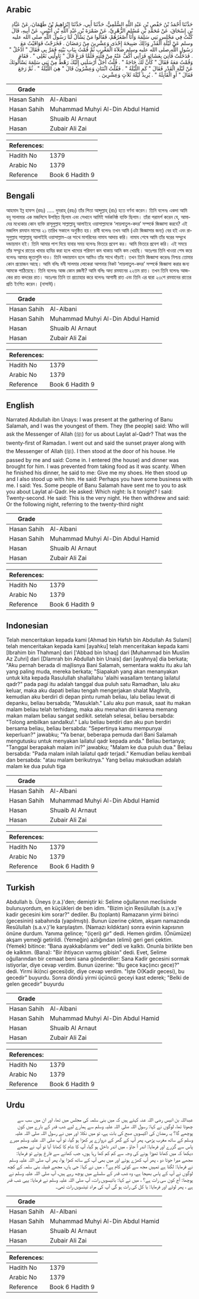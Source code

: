 ## Arabic


<div dir="rtl" lang="ar" style={{fontSize:'larger',backgroundColor:'#f8f9fa',padding:20}}>
حَدَّثَنَا أَحْمَدُ بْنُ حَفْصِ بْنِ عَبْدِ اللَّهِ السُّلَمِيُّ، حَدَّثَنَا أَبِي، حَدَّثَنَا إِبْرَاهِيمُ بْنُ طَهْمَانَ، عَنْ عَبَّادِ بْنِ إِسْحَاقَ، عَنْ مُحَمَّدِ بْنِ مُسْلِمٍ الزُّهْرِيِّ، عَنْ ضَمْرَةَ بْنِ عَبْدِ اللَّهِ بْنِ أُنَيْسٍ، عَنْ أَبِيهِ، قَالَ كُنْتُ فِي مَجْلِسِ بَنِي سَلِمَةَ وَأَنَا أَصْغَرُهُمْ، فَقَالُوا مَنْ يَسْأَلُ لَنَا رَسُولَ اللَّهِ صلى الله عليه وسلم عَنْ لَيْلَةِ الْقَدْرِ وَذَلِكَ صَبِيحَةَ إِحْدَى وَعِشْرِينَ مِنْ رَمَضَانَ ‏.‏ فَخَرَجْتُ فَوَافَيْتُ مَعَ رَسُولِ اللَّهِ صلى الله عليه وسلم صَلاَةَ الْمَغْرِبِ ثُمَّ قُمْتُ بِبَابِ بَيْتِهِ فَمَرَّ بِي فَقَالَ ‏"‏ ادْخُلْ ‏"‏ ‏.‏ فَدَخَلْتُ فَأُتِيَ بِعَشَائِهِ فَرَآنِي أَكُفُّ عَنْهُ مِنْ قِلَّتِهِ فَلَمَّا فَرَغَ قَالَ ‏"‏ نَاوِلْنِي نَعْلِي ‏"‏ ‏.‏ فَقَامَ وَقُمْتُ مَعَهُ فَقَالَ ‏"‏ كَأَنَّ لَكَ حَاجَةً ‏"‏ ‏.‏ قُلْتُ أَجَلْ أَرْسَلَنِي إِلَيْكَ رَهْطٌ مِنْ بَنِي سَلِمَةَ يَسْأَلُونَكَ عَنْ لَيْلَةِ الْقَدْرِ فَقَالَ ‏"‏ كَمِ اللَّيْلَةُ ‏"‏ ‏.‏ فَقُلْتُ اثْنَتَانِ وَعِشْرُونَ قَالَ ‏"‏ هِيَ اللَّيْلَةُ ‏"‏ ‏.‏ ثُمَّ رَجَعَ فَقَالَ ‏"‏ أَوِ الْقَابِلَةُ ‏"‏ ‏.‏ يُرِيدُ لَيْلَةَ ثَلاَثٍ وَعِشْرِينَ ‏.‏
</div>
<div style={{backgroundColor:'#f8f9fa',padding:20, marginBottom: 10}}><table> <thead> <tr> <th>Grade</th> <th></th> </tr> </thead> <tbody> <tr><td>Hasan Sahih</td><td>Al-Albani</td></tr><tr><td>Hasan Sahih</td><td>Muhammad Muhyi Al-Din Abdul Hamid</td></tr><tr><td>Hasan</td><td>Shuaib Al Arnaut</td></tr><tr><td>Hasan</td><td>Zubair Ali Zai</td></tr></tbody></table><table> <thead> <tr> <th>References:</th> <th></th> </tr> </thead> <tbody><tr><td>Hadith No</td><td>1379</td></tr><tr><td>Arabic No</td><td>1379</td></tr><tr><td>Reference</td><td>Book 6 Hadith 9</td></tr></tbody></table></div>

## Bengali


<div dir="ltr" lang="bn" style={{fontSize:'larger',backgroundColor:'#f8f9fa',padding:20}}>
আহমাদ ইব্ন হাফস (রহঃ) ..... দুমরাহ্ (রহঃ) তাঁর পিতা আব্দুল্লাহ্ (রাঃ) হতে বর্ণনা করেন। তিনি বলেনঃ একদা আমি বনূ সালামার এক মজলিসে উপস্থিত ছিলাম এবং সেখানে আমিই সর্বকনিষ্ঠ ব্যক্তি ছিলাম। তাঁরা পরামর্শ করেন যে, আমাদের মধ্যেকার কোন ব্যক্তি রাসূলুল্লাহ সাল্লাল্লাহু আলাইহে ওয়াসাল্লামকে ‘লায়লাতুল-কদর’ সম্পর্কে জিজ্ঞাসা করবে? এই মজলিস রমযান মাসের ২১ তারিখ সকালে অনুষ্ঠিত হয়। রাবী বলেনঃ তখন আমি (এটা জিজ্ঞাসার জন্য) বের হই এবং রাসূলুল্লাহ সাল্লাল্লাহু আলাইহি ওয়াসাল্লাম-এর সাথে মাগরিবের নামায আদায় করি। নামায শেষে আমি তাঁর ঘরের সম্মুখে দন্ডায়মান হই। তিনি আমার পাশ দিয়ে যাবার সময় বলেনঃ ভিতরে প্রবেশ কর। আমি ভিতরে প্রবেশ করি। এই সময়ে তাঁর সম্মুখে রাতের খাবার হাযির করা হলে খাদ্যের পরিমাণ কম থাকায় আমি কম খেয়ছি। অতঃপর তিনি খাওয়া শেষ করে বলেনঃ আমার জুতাগুলি দাও। তিনি দন্ডায়মান হলে আমিও তাঁর সাথে দাঁড়াই। তখন তিনি জিজ্ঞাসা করেনঃ নিশ্চয় তোমার কোন প্রয়োজন আছে। আমি বলিঃ বনী সালমার লোকেরা আপনার নিকট ‘লায়লাতুল-কদর’ সম্পর্কে জিজ্ঞাসা করার জন্য আমকে পাঠিয়েছে। তিনি বলেনঃ আজ কোন রজনী? আমি বলিঃ অদ্য রমযানের ২২তম রাত। তখন তিনি বলেনঃ আজকের রাত কদরের রাত। অতঃপর তিনি তা প্রত্যাহার করে বলেনঃ আগামী রাত এবং তিনি এর দ্বারা ২৩শে রমযানের রাতের প্রতি ইংগিত করেন। (নাসাঈ)।
</div>
<div style={{backgroundColor:'#f8f9fa',padding:20, marginBottom: 10}}><table> <thead> <tr> <th>Grade</th> <th></th> </tr> </thead> <tbody> <tr><td>Hasan Sahih</td><td>Al-Albani</td></tr><tr><td>Hasan Sahih</td><td>Muhammad Muhyi Al-Din Abdul Hamid</td></tr><tr><td>Hasan</td><td>Shuaib Al Arnaut</td></tr><tr><td>Hasan</td><td>Zubair Ali Zai</td></tr></tbody></table><table> <thead> <tr> <th>References:</th> <th></th> </tr> </thead> <tbody><tr><td>Hadith No</td><td>1379</td></tr><tr><td>Arabic No</td><td>1379</td></tr><tr><td>Reference</td><td>Book 6 Hadith 9</td></tr></tbody></table></div>

## English


<div dir="ltr" lang="en" style={{fontSize:'larger',backgroundColor:'#f8f9fa',padding:20}}>
Narrated Abdullah ibn Unays: I was present at the gathering of Banu Salamah, and I was the youngest of them. They (the people) said: Who will ask the Messenger of Allah (ﷺ) for us about Laylat al-Qadr? That was the twenty-first of Ramadan. I went out and said the sunset prayer along with the Messenger of Allah (ﷺ). I then stood at the door of his house. He passed by me and said: Come in. I entered (the house) and dinner was brought for him. I was prevented from taking food as it was scanty. When he finished his dinner, he said to me: Give me my shoes. He then stood up and I also stood up with him. He said: Perhaps you have some business with me. I said: Yes. Some people of Banu Salamah have sent me to you to ask you about Laylat al-Qadr. He asked: Which night: Is it tonight? I said: Twenty-second. He said: This is the very night. He then withdrew and said: Or the following night, referring to the twenty-third night
</div>
<div style={{backgroundColor:'#f8f9fa',padding:20, marginBottom: 10}}><table> <thead> <tr> <th>Grade</th> <th></th> </tr> </thead> <tbody> <tr><td>Hasan Sahih</td><td>Al-Albani</td></tr><tr><td>Hasan Sahih</td><td>Muhammad Muhyi Al-Din Abdul Hamid</td></tr><tr><td>Hasan</td><td>Shuaib Al Arnaut</td></tr><tr><td>Hasan</td><td>Zubair Ali Zai</td></tr></tbody></table><table> <thead> <tr> <th>References:</th> <th></th> </tr> </thead> <tbody><tr><td>Hadith No</td><td>1379</td></tr><tr><td>Arabic No</td><td>1379</td></tr><tr><td>Reference</td><td>Book 6 Hadith 9</td></tr></tbody></table></div>

## Indonesian


<div dir="ltr" lang="id" style={{fontSize:'larger',backgroundColor:'#f8f9fa',padding:20}}>
Telah menceritakan kepada kami [Ahmad bin Hafsh bin Abdullah As Sulami] telah menceritakan kepada kami [ayahku] telah menceritakan kepada kami [Ibrahim bin Thahman] dari ['Abbad bin Ishaq] dari [Muhammad bin Muslim Az Zuhri] dari [Dlamrah bin Abdullah bin Unais] dari [ayahnya] dia berkata; "Aku pernah berada di majlisnya Bani Salamah, sementara waktu itu aku lah yang paling muda, mereka berkata; "Siapakah yang akan menanyakan untuk kita kepada Rasulullah shallallahu 'alaihi wasallam tentang lailatul qadr?" pada pagi itu adalah tanggal dua puluh satu Ramadhan, lalu aku keluar, maka aku dapati beliau tengah mengerjakan shalat Maghrib, kemudian aku berdiri di depan pintu rumah beliau, lalu beliau lewat di depanku, beliau bersabda; "Masuklah." Lalu aku pun masuk, saat itu makan malam beliau telah terhidang, maka aku menahan diri karena memang makan malam beliau sangat sedikit. setelah selesai, beliau bersabda: "Tolong ambilkan sandalku!." Lalu beliau berdiri dan aku pun berdiri bersama beliau, beliau bersabda: "Sepertinya kamu mempunyai keperluan?" jawabku; "Ya benar, beberapa pemuda dari Bani Salamah mengutusku untuk menyakan lailatul qadr kepada anda." Beliau bertanya; "Tanggal berapakah malam ini?" jawabku; "Malam ke dua puluh dua." Beliau bersabda: "Pada malam inilah lailatul qadr terjadi." Kemudian beliau kembali dan bersabda: "atau malam berikutnya." Yang beliau maksudkan adalah malam ke dua puluh tiga
</div>
<div style={{backgroundColor:'#f8f9fa',padding:20, marginBottom: 10}}><table> <thead> <tr> <th>Grade</th> <th></th> </tr> </thead> <tbody> <tr><td>Hasan Sahih</td><td>Al-Albani</td></tr><tr><td>Hasan Sahih</td><td>Muhammad Muhyi Al-Din Abdul Hamid</td></tr><tr><td>Hasan</td><td>Shuaib Al Arnaut</td></tr><tr><td>Hasan</td><td>Zubair Ali Zai</td></tr></tbody></table><table> <thead> <tr> <th>References:</th> <th></th> </tr> </thead> <tbody><tr><td>Hadith No</td><td>1379</td></tr><tr><td>Arabic No</td><td>1379</td></tr><tr><td>Reference</td><td>Book 6 Hadith 9</td></tr></tbody></table></div>

## Turkish


<div dir="ltr" lang="tr" style={{fontSize:'larger',backgroundColor:'#f8f9fa',padding:20}}>
Abdullah b. Üneys (r.a.)'den; demiştir ki: Selime oğullarının meclisinde bulunuyordum, en küçükleri de ben idim. "Bizim için Resûlullah (s.a.v.)'e kadir gecesini kim sorar?" dediler. Bu (toplantı) Ramazanın yirmi birinci (gecesinin) sabahında (yapılmıştı). Bunun üzerine çıktım, akşam namazında Resûlullah (s.a.v.)'le karşılaştım. (Namazı kıldıktan) sonra evinin kapısının önüne durdum. Yanıma gelince; "(içeri) gir" dedi. Hemen girdim. (Önümüze) akşam yemeği getirildi. (Yemeğin) azlığından (elimi) geri geri çektim. (Yemek) bitince: “Bana ayakkabılarımı ver" dedi ve kalktı. Onunla birlikte ben de kalktım. (Bana): "Bir ihtiyacın varmış gibisin" dedi. Evet, Selime oğullarından bir cemaat beni sana gönderdiler: Sana Kadir gecesini sormak istiyorlar, diye cevap verdim. Bunun üzerine: "Bu gece kaç(ıncı gece)?" dedi. Yirmi iki(nci gecesi)dir, diye cevap verdim. "İşte O(Kadir gecesi), bu gecedir" buyurdu. Sonra döndü yirmi üçüncü geceyi kast ederek; "Belki de gelen gecedir" buyurdu
</div>
<div style={{backgroundColor:'#f8f9fa',padding:20, marginBottom: 10}}><table> <thead> <tr> <th>Grade</th> <th></th> </tr> </thead> <tbody> <tr><td>Hasan Sahih</td><td>Al-Albani</td></tr><tr><td>Hasan Sahih</td><td>Muhammad Muhyi Al-Din Abdul Hamid</td></tr><tr><td>Hasan</td><td>Shuaib Al Arnaut</td></tr><tr><td>Hasan</td><td>Zubair Ali Zai</td></tr></tbody></table><table> <thead> <tr> <th>References:</th> <th></th> </tr> </thead> <tbody><tr><td>Hadith No</td><td>1379</td></tr><tr><td>Arabic No</td><td>1379</td></tr><tr><td>Reference</td><td>Book 6 Hadith 9</td></tr></tbody></table></div>

## Urdu


<div dir="rtl" lang="ur" style={{fontSize:'larger',backgroundColor:'#f8f9fa',padding:20}}>
عبداللہ بن انیس رضی اللہ عنہ کہتے ہیں کہ میں بنی سلمہ کی مجلس میں تھا، اور ان میں سب سے چھوٹا تھا، لوگوں نے کہا: رسول اللہ صلی اللہ علیہ وسلم سے ہمارے لیے شب قدر کے بارے میں کون پوچھے گا؟ یہ رمضان کی اکیسویں صبح کی بات ہے، تو میں نکلا اور میں نے رسول اللہ صلی اللہ علیہ وسلم کے ساتھ مغرب پڑھی، پھر آپ کے گھر کے دروازے پر کھڑا ہو گیا، تو آپ صلی اللہ علیہ وسلم میرے پاس سے گزرے اور فرمایا: اندر آ جاؤ ، میں اندر داخل ہو گیا، آپ کا شام کا کھانا آیا تو آپ نے مجھے دیکھا کہ میں کھانا تھوڑا ہونے کی وجہ سے کم کم کھا رہا ہوں، جب کھانے سے فارغ ہوئے تو فرمایا: مجھے میرا جوتا دو ، پھر آپ کھڑے ہوئے اور میں بھی آپ کے ساتھ کھڑا ہوا، پھر آپ صلی اللہ علیہ وسلم نے فرمایا: لگتا ہے تمہیں مجھ سے کوئی کام ہے؟ ، میں نے کہا: جی ہاں، مجھے قبیلہ بنی سلمہ کے کچھ لوگوں نے آپ کے پاس بھیجا ہے، وہ شب قدر کے سلسلے میں پوچھ رہے ہیں، آپ صلی اللہ علیہ وسلم نے پوچھا: آج کون سی رات ہے؟ ، میں نے کہا: بائیسویں رات، آپ صلی اللہ علیہ وسلم نے فرمایا: یہی شب قدر ہے ، پھر لوٹے اور فرمایا: یا کل کی رات ہو گی آپ کی مراد تیئسویں رات تھی۔
</div>
<div style={{backgroundColor:'#f8f9fa',padding:20, marginBottom: 10}}><table> <thead> <tr> <th>Grade</th> <th></th> </tr> </thead> <tbody> <tr><td>Hasan Sahih</td><td>Al-Albani</td></tr><tr><td>Hasan Sahih</td><td>Muhammad Muhyi Al-Din Abdul Hamid</td></tr><tr><td>Hasan</td><td>Shuaib Al Arnaut</td></tr><tr><td>Hasan</td><td>Zubair Ali Zai</td></tr></tbody></table><table> <thead> <tr> <th>References:</th> <th></th> </tr> </thead> <tbody><tr><td>Hadith No</td><td>1379</td></tr><tr><td>Arabic No</td><td>1379</td></tr><tr><td>Reference</td><td>Book 6 Hadith 9</td></tr></tbody></table></div>
